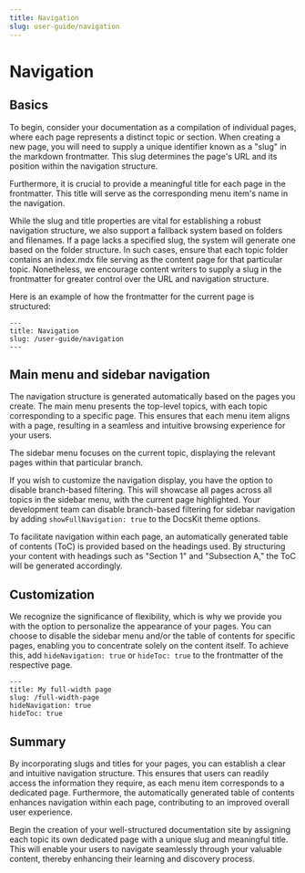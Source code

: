 ```yaml
---
title: Navigation
slug: user-guide/navigation
---
```


# Navigation 

## Basics

To begin, consider your documentation as a compilation of individual pages, where each page represents a distinct topic or section. When creating a new page, you will need to supply a unique identifier known as a "slug" in the markdown frontmatter. This slug determines the page's URL and its position within the navigation structure.

Furthermore, it is crucial to provide a meaningful title for each page in the frontmatter. This title will serve as the corresponding menu item's name in the navigation.

While the slug and title properties are vital for establishing a robust navigation structure, we also support a fallback system based on folders and filenames. If a page lacks a specified slug, the system will generate one based on the folder structure. In such cases, ensure that each topic folder contains an index.mdx file serving as the content page for that particular topic. Nonetheless, we encourage content writers to supply a slug in the frontmatter for greater control over the URL and navigation structure.

Here is an example of how the frontmatter for the current page is structured:  
```frontmatter
---
title: Navigation
slug: /user-guide/navigation
---
```

## Main menu and sidebar navigation

The navigation structure is generated automatically based on the pages you create. The main menu presents the top-level topics, with each topic corresponding to a specific page. This ensures that each menu item aligns with a page, resulting in a seamless and intuitive browsing experience for your users.

The sidebar menu focuses on the current topic, displaying the relevant pages within that particular branch.

If you wish to customize the navigation display, you have the option to disable branch-based filtering. This will showcase all pages across all topics in the sidebar menu, with the current page highlighted. Your development team can disable branch-based filtering for sidebar navigation by adding `showFullNavigation: true` to the DocsKit theme options.

To facilitate navigation within each page, an automatically generated table of contents (ToC) is provided based on the headings used. By structuring your content with headings such as "Section 1" and "Subsection A," the ToC will be generated accordingly.

## Customization

We recognize the significance of flexibility, which is why we provide you with the option to personalize the appearance of your pages. You can choose to disable the sidebar menu and/or the table of contents for specific pages, enabling you to concentrate solely on the content itself. To achieve this, add `hideNavigation: true` or `hideToc: true` to the frontmatter of the respective page.
```frontmatter
---
title: My full-width page
slug: /full-width-page
hideNavigation: true
hideToc: true
```

## Summary

By incorporating slugs and titles for your pages, you can establish a clear and intuitive navigation structure. This ensures that users can readily access the information they require, as each menu item corresponds to a dedicated page. Furthermore, the automatically generated table of contents enhances navigation within each page, contributing to an improved overall user experience.

Begin the creation of your well-structured documentation site by assigning each topic its own dedicated page with a unique slug and meaningful title. This will enable your users to navigate seamlessly through your valuable content, thereby enhancing their learning and discovery process.
